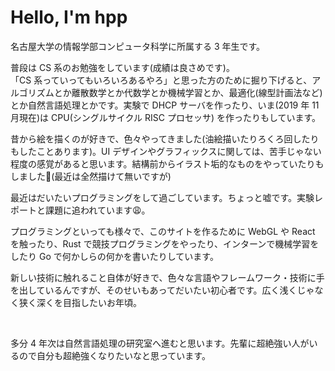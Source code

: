 # Hello, I'm hpp

名古屋大学の情報学部コンピュータ科学に所属する 3 年生です。

普段は CS 系のお勉強をしています(成績は良さめです)。<br />
「CS 系っていってもいろいろあるやろ」と思った方のために掘り下げると、アルゴリズムとか離散数学とか代数学とか機械学習とか、最適化(線型計画法など)とか自然言語処理とかです。実験で DHCP サーバを作ったり、いま(2019 年 11 月現在)は CPU(シングルサイクル RISC プロセッサ) を作ったりもしています。


昔から絵を描くのが好きで、色々やってきました(油絵描いたりろくろ回したりもしたことあります)。UI デザインやグラフィックスに関しては、苦手じゃない程度の感覚があると思います。結構前からイラスト垢的なものをやっていたりもしました🎨(最近は全然描けて無いですが)

最近はだいたいプログラミングをして過ごしています。ちょっと嘘です。実験レポートと課題に追われています😩。

プログラミングといっても様々で、このサイトを作るために WebGL や React を触ったり、Rust で競技プログラミングをやったり、インターンで機械学習をしたり Go で何かしらの何かを書いたりしています。

新しい技術に触れること自体が好きで、色々な言語やフレームワーク・技術に手を出しているんですが、そのせいもあってだいたい初心者です。広く浅くじゃなく狭く深くを目指したいお年頃。

<br />

多分 4 年次は自然言語処理の研究室へ進むと思います。先輩に超絶強い人がいるので自分も超絶強くなりたいなと思っています。
